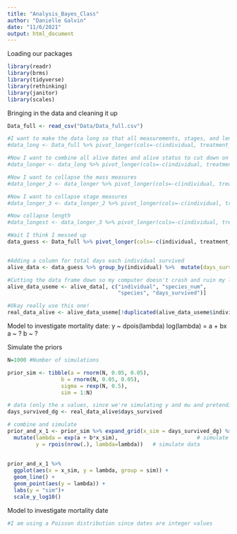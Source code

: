 ```yaml
---
title: "Analysis_Bayes_Class"
author: "Danielle Galvin"
date: "11/6/2021"
output: html_document
---
```


Loading our packages
```r
library(readr)
library(brms)
library(tidyverse)
library(rethinking)
library(janitor)
library(scales)
```

Bringing in the data and cleaning it up
```r
Data_full <- read_csv("Data/Data_full.csv")

#I want to make the data long so that all measurements, stages, and lengths are in single categories and are associated with their dates. This chunk will make measure instance and date of measurement.
#data_long <- Data_full %>% pivot_longer(cols=-c(individual, treatment_group, species_num, species, stage_1, mass_1, length_1, stage_2, mass_2, length_2, stage_3, mass_3, length_3, stage_4, mass_4, length_4, stage_5, mass_5, length_5, `6/15/2021`, `6/16/2021`, `6/17/2021`, `6/18/2021`, `6/19/2021`, `6/20/2021`, `6/21/2021`, `6/22/2021`, `6/23/2021`, `6/24/2021`, `6/25/2021`, `6/26/2021`, `6/27/2021`, `6/28/2021`, `6/29/2021`, `6/30/2021`, `7/1/2021`, `7/2/2021`, `7/3/2021`, `7/4/2021`, `7/5/2021`, `7/6/2021`, `7/7/2021`, `7/8/2021`, `7/9/2021`, `7/10/2021`, `7/11/2021`, `7/12/2021`, `7/13/2021`, `7/14/2021`, `7/15/2021`, `7/16/2021`, `7/17/2021`, `7/18/2021`, `7/19/2021`, `7/20/2021`, `7/21/2021`, `7/22/2021`, `7/23/2021`, `7/24/2021`, `7/25/2021`, `7/26/2021`, `7/27/2021`, `7/28/2021`, `7/29/2021`, `7/30/2021`, `7/31/2021`, `8/1/2021`, `8/2/2021`, `8/3/2021`, `8/4/2021`, `8/5/2021`, `8/6/2021`, `8/7/2021`, `8/8/2021`, `8/9/2021`, `8/10/2021`, `8/11/2021`, `8/12/2021`, `8/13/2021`, `8/14/2021`, `8/15/2021`, `8/16/2021`, `8/17/2021`, `8/18/2021`, `8/19/2021`, `8/20/2021`, `8/21/2021`, `8/22/2021`, `8/23/2021`, `8/24/2021`, `8/25/2021`, `8/26/2021`, `8/27/2021`, `8/28/2021`, `8/29/2021`, `8/30/2021`, `8/31/2021`, `9/1/2021`, `9/2/2021`, `9/3/2021`, `9/4/2021`, `9/5/2021`, `9/6/2021`, `9/7/2021`, `9/8/2021`, `9/9/2021`, `9/10/2021`, `9/11/2021`, `9/12/2021`, `9/13/2021`), names_to="measure_instance", values_to="measure_date")

#Now I want to combine all alive dates and alive status to cut down on colums
#data_longer <- data_long %>% pivot_longer(cols=-c(individual, treatment_group, species_num, species, stage_1, mass_1, length_1, stage_2, mass_2, length_2, stage_3, mass_3, length_3, stage_4, mass_4, length_4, stage_5, mass_5, length_5, measure_instance, measure_date), names_to="alive_date", values_to="alive_status")

#Now I want to collapse the mass measures
#data_longer_2 <- data_longer %>% pivot_longer(cols=-c(individual, treatment_group, species_num, species, stage_1, length_1, stage_2, length_2, stage_3, length_3, stage_4, length_4, stage_5, length_5, measure_instance, measure_date, alive_date, alive_status), names_to="mass_instance", values_to="mass")

#Now I want to collapse stage measures
#data_longer_3 <- data_longer_2 %>% pivot_longer(cols=-c(individual, treatment_group, species_num, species, length_1, length_2, length_3, length_4, length_5, measure_instance, measure_date, alive_date, alive_status, mass_instance, mass), names_to="stage_instance", values_to="stage")

#Now collapse length
#data_longest <- data_longer_3 %>% pivot_longer(cols=-c(individual, treatment_group, species_num, species, measure_instance, measure_date, alive_date, alive_status, mass_instance, mass, stage_instance, stage), names_to="length_instance", values_to="length")

#Wait I think I messed up
data_guess <- Data_full %>% pivot_longer(cols=-c(individual, treatment_group, species_num, species, stage_1, mass_1, length_1, stage_2, mass_2, length_2, stage_3, mass_3, length_3, stage_4, mass_4, length_4, stage_5, mass_5, length_5, m_date1, m_date2, m_date3, m_date4, m_date5), names_to="date_status", values_to="alive_status")


#Adding a column for total days each individual survived
alive_data <- data_guess %>% group_by(individual) %>%  mutate(days_survived = sum(alive_status))

#Cutting the data frame down so my computer doesn't crash and ruin my life
alive_data_useme <- alive_data[, c("individual", "species_num", 
                                   "species", "days_survived")] 

#Okay really use this one!
real_data_alive <- alive_data_useme[!duplicated(alive_data_useme$individual),] %>% view()
```

Model to investigate mortality date:
  y ~ dpois(lambda)
  log(lambda)  = a + bx
  a ~ ?
  b ~ ?

Simulate the priors
```r
N=1000 #Number of simulations

prior_sim <- tibble(a = rnorm(N, 0.05, 0.05),
                 b = rnorm(N, 0.05, 0.05),
                 sigma = rexp(N, 0.5),
                 sim = 1:N) 

# data (only the x values, since we're simulating y and mu and pretending we don't have them yet)
days_survived_dg <- real_data_alive$days_survived

# combine and simulate
prior_and_x_1 <- prior_sim %>% expand_grid(x_sim = days_survived_dg) %>% # combine priors and x's
  mutate(lambda = exp(a + b*x_sim),                         # simulate regressions
         y = rpois(nrow(.), lambda=lambda))   # simulate data 
         
         
prior_and_x_1 %>% 
  ggplot(aes(x = x_sim, y = lambda, group = sim)) + 
  geom_line() +
  geom_point(aes(y = lambda)) +
  labs(y = "sim")+
  scale_y_log10()
```

Model to investigate mortality date
```r
#I am using a Poisson distribution since dates are integer values

```




















